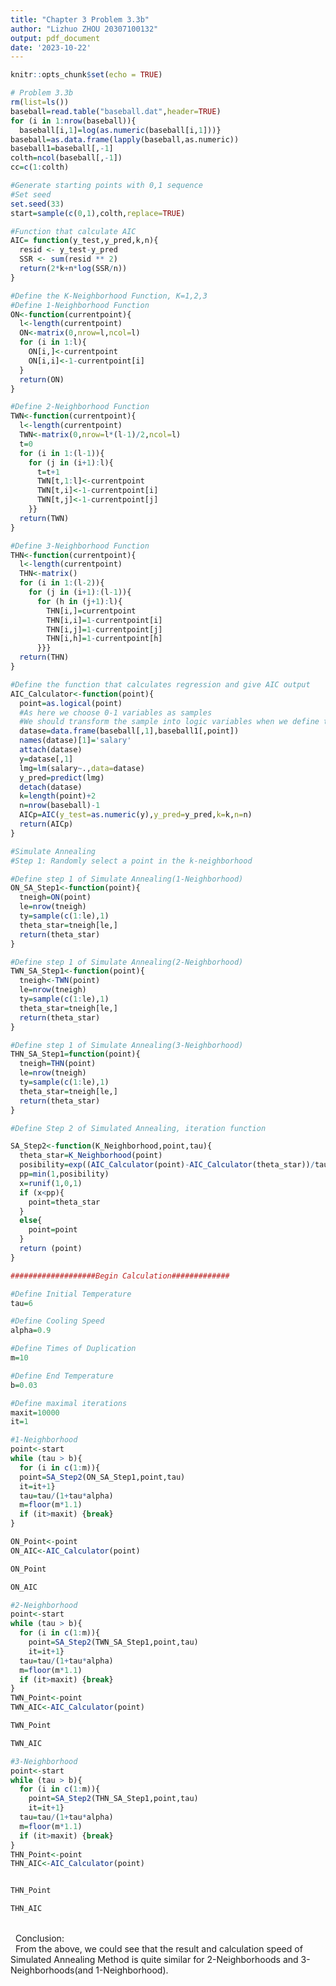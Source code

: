 ```yaml
---
title: "Chapter 3 Problem 3.3b"
author: "Lizhuo ZHOU 20307100132"
output: pdf_document
date: '2023-10-22'
---
```


```r
knitr::opts_chunk$set(echo = TRUE)
```


```r
# Problem 3.3b
rm(list=ls()) 
baseball=read.table("baseball.dat",header=TRUE)
for (i in 1:nrow(baseball)){
  baseball[i,1]=log(as.numeric(baseball[i,1]))}
baseball=as.data.frame(lapply(baseball,as.numeric))
baseball1=baseball[,-1]
colth=ncol(baseball[,-1])
cc=c(1:colth)

#Generate starting points with 0,1 sequence
#Set seed
set.seed(33)
start=sample(c(0,1),colth,replace=TRUE)

#Function that calculate AIC
AIC= function(y_test,y_pred,k,n){
  resid <- y_test-y_pred
  SSR <- sum(resid ** 2)
  return(2*k+n*log(SSR/n)) 
}

#Define the K-Neighborhood Function, K=1,2,3
#Define 1-Neighborhood Function
ON<-function(currentpoint){
  l<-length(currentpoint)
  ON<-matrix(0,nrow=l,ncol=l)
  for (i in 1:l){
    ON[i,]<-currentpoint
    ON[i,i]<-1-currentpoint[i]
  }
  return(ON)
}

#Define 2-Neighborhood Function
TWN<-function(currentpoint){
  l<-length(currentpoint)
  TWN<-matrix(0,nrow=l*(l-1)/2,ncol=l)
  t=0
  for (i in 1:(l-1)){
    for (j in (i+1):l){
      t=t+1
      TWN[t,1:l]<-currentpoint
      TWN[t,i]<-1-currentpoint[i]
      TWN[t,j]<-1-currentpoint[j]
    }}
  return(TWN)
}

#Define 3-Neighborhood Function
THN<-function(currentpoint){
  l<-length(currentpoint)
  THN<-matrix()
  for (i in 1:(l-2)){
    for (j in (i+1):(l-1)){
      for (h in (j+1):l){
        THN[i,]=currentpoint
        THN[i,i]=1-currentpoint[i]
        THN[i,j]=1-currentpoint[j]
        THN[i,h]=1-currentpoint[h]
      }}}
  return(THN)
}

#Define the function that calculates regression and give AIC output
AIC_Calculator<-function(point){
  point=as.logical(point)
  #As here we choose 0-1 variables as samples
  #We should transform the sample into logic variables when we define the function of AIC regression calculation
  datase=data.frame(baseball[,1],baseball1[,point])
  names(datase)[1]='salary'
  attach(datase)
  y=datase[,1]
  lmg=lm(salary~.,data=datase)
  y_pred=predict(lmg)
  detach(datase)
  k=length(point)+2
  n=nrow(baseball)-1
  AICp=AIC(y_test=as.numeric(y),y_pred=y_pred,k=k,n=n)
  return(AICp)
}

#Simulate Annealing
#Step 1: Randomly select a point in the k-neighborhood

#Define step 1 of Simulate Annealing(1-Neighborhood)
ON_SA_Step1<-function(point){
  tneigh=ON(point)
  le=nrow(tneigh)
  ty=sample(c(1:le),1)
  theta_star=tneigh[le,]
  return(theta_star)
}

#Define step 1 of Simulate Annealing(2-Neighborhood)
TWN_SA_Step1<-function(point){
  tneigh<-TWN(point)
  le=nrow(tneigh)
  ty=sample(c(1:le),1)
  theta_star=tneigh[le,]
  return(theta_star)
}

#Define step 1 of Simulate Annealing(3-Neighborhood)
THN_SA_Step1=function(point){
  tneigh=THN(point)
  le=nrow(tneigh)
  ty=sample(c(1:le),1)
  theta_star=tneigh[le,]
  return(theta_star)
}

#Define Step 2 of Simulated Annealing, iteration function

SA_Step2<-function(K_Neighborhood,point,tau){
  theta_star=K_Neighborhood(point)
  posibility=exp((AIC_Calculator(point)-AIC_Calculator(theta_star))/tau)
  pp=min(1,posibility)
  x=runif(1,0,1)
  if (x<pp){
    point=theta_star
  }
  else{
    point=point
  }
  return (point)
}

###################Begin Calculation#############

#Define Initial Temperature
tau=6

#Define Cooling Speed
alpha=0.9

#Define Times of Duplication
m=10

#Define End Temperature
b=0.03

#Define maximal iterations
maxit=10000
it=1

#1-Neighborhood
point<-start
while (tau > b){
  for (i in c(1:m)){
  point=SA_Step2(ON_SA_Step1,point,tau)
  it=it+1}
  tau=tau/(1+tau*alpha)
  m=floor(m*1.1)
  if (it>maxit) {break}
}

ON_Point<-point
ON_AIC<-AIC_Calculator(point)

ON_Point

ON_AIC

```



```r
#2-Neighborhood
point<-start
while (tau > b){
  for (i in c(1:m)){
    point=SA_Step2(TWN_SA_Step1,point,tau)
    it=it+1}
  tau=tau/(1+tau*alpha)
  m=floor(m*1.1)
  if (it>maxit) {break}
}
TWN_Point<-point
TWN_AIC<-AIC_Calculator(point)

TWN_Point

TWN_AIC


```


```r
#3-Neighborhood
point<-start
while (tau > b){
  for (i in c(1:m)){
    point=SA_Step2(THN_SA_Step1,point,tau)
    it=it+1}
  tau=tau/(1+tau*alpha)
  m=floor(m*1.1)
  if (it>maxit) {break}
}
THN_Point<-point
THN_AIC<-AIC_Calculator(point)


THN_Point

THN_AIC

```
\
\ \ Conclusion:
\
\ \ From the above, we could see that the result and calculation speed of Simulated Annealing Method is quite similar for 2-Neighborhoods and 3-Neighborhoods(and 1-Neighborhood).


